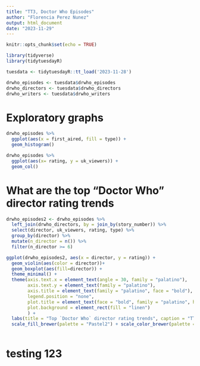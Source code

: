 ```yaml
---
title: "TT3, Doctor Who Episodes"
author: "Florencia Perez Nunez"
output: html_document
date: "2023-11-29"
---
```


```r
knitr::opts_chunk$set(echo = TRUE)

library(tidyverse)
library(tidytuesdayR)
```

```r

tuesdata <- tidytuesdayR::tt_load('2023-11-28')

drwho_episodes <- tuesdata$drwho_episodes
drwho_directors <- tuesdata$drwho_directors
drwho_writers <- tuesdata$drwho_writers

```

# Exploratory graphs 

```r
drwho_episodes %>% 
  ggplot(aes(x = first_aired, fill = type)) +
  geom_histogram()
```


```r
drwho_episodes %>% 
  ggplot(aes(x= rating, y = uk_viewers)) +
  geom_col()
```

# What are the top "Doctor Who" director rating trends

```r
drwho_episodes2 <- drwho_episodes %>% 
  left_join(drwho_directors, by = join_by(story_number)) %>% 
  select(director, uk_viewers, rating, type) %>% 
  group_by(director) %>% 
  mutate(n_director = n()) %>% 
  filter(n_director >= 6)

ggplot(drwho_episodes2, aes(x = director, y = rating)) +
  geom_violin(aes(color = director))+
  geom_boxplot(aes(fill=director)) +
  theme_minimal() +
  theme(axis.text.x = element_text(angle = 30, family = "palatino"), 
        axis.text.y = element_text(family = "palatino"),
        axis.title = element_text(family = "palatino", face = "bold"),
        legend.position = "none", 
        plot.title = element_text(face = "bold", family = "palatino", hjust = 0.5),
        plot.background = element_rect(fill = "linen")
        ) +
  labs(title = "Top `Doctor Who` director rating trends", caption = "TT3 Flor", x = "Director", y = "Rating") +
  scale_fill_brewer(palette = "Pastel2") + scale_color_brewer(palette = "Pastel2") 
  

```
# testing 123 


